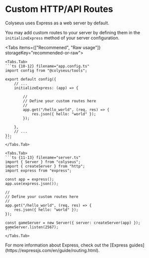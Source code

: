 
# Custom HTTP/API Routes

Colyseus uses Express as a web server by default.

You may add custom routes to your server by defining them in the `initializeExpress` method of your server configuration.

<Tabs items={["Recommened", "Raw usage"]} storageKey="recommended-or-raw">

    <Tabs.Tab>
    ```ts {10-12} filename="app.config.ts"
    import config from "@colyseus/tools";

    export default config({
        // ...
        initializeExpress: (app) => {

            //
            // Define your custom routes here
            //
            app.get("/hello_world", (req, res) => {
                res.json({ hello: "world" });
            });

        },
        // ...
    });
    ```
    </Tabs.Tab>

    <Tabs.Tab>
    ```ts {11-13} filename="server.ts"
    import { Server } from "colyseus";
    import { createServer } from "http";
    import express from "express";

    const app = express();
    app.use(express.json());

    //
    // Define your custom routes here
    //
    app.get("/hello_world", (req, res) => {
        res.json({ hello: "world" });
    });

    const gameServer = new Server({ server: createServer(app) });
    gameServer.listen(2567);
    ```
    </Tabs.Tab>
</Tabs>

<Callout type="info">
    For more information about Express, check out the [Express guides](https://expressjs.com/en/guide/routing.html).
</Callout>
